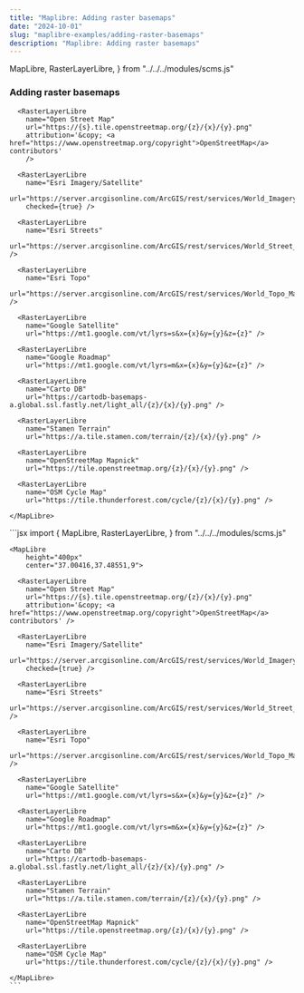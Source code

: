 ```yaml
---
title: "Maplibre: Adding raster basemaps"
date: "2024-10-01"
slug: "maplibre-examples/adding-raster-basemaps"
description: "Maplibre: Adding raster basemaps"
---
```


  MapLibre,
  RasterLayerLibre,
} from "../../../modules/scms.js"


### Adding raster basemaps

<div className="row mt-3 mb-5 border-top border-bottom py-3">
  <div className="col-6">
    <MapLibre 
        height="400px" 
        center="37.00416,37.48551,9"
        >

      <RasterLayerLibre
        name="Open Street Map"
        url="https://{s}.tile.openstreetmap.org/{z}/{x}/{y}.png"
        attribution='&copy; <a href="https://www.openstreetmap.org/copyright">OpenStreetMap</a> contributors'
        />

      <RasterLayerLibre
        name="Esri Imagery/Satellite"
        url="https://server.arcgisonline.com/ArcGIS/rest/services/World_Imagery/MapServer/tile/{z}/{y}/{x}"
        checked={true} />

      <RasterLayerLibre
        name="Esri Streets"
        url="https://server.arcgisonline.com/ArcGIS/rest/services/World_Street_Map/MapServer/tile/{z}/{y}/{x}" />

      <RasterLayerLibre
        name="Esri Topo"
        url="https://server.arcgisonline.com/ArcGIS/rest/services/World_Topo_Map/MapServer/tile/{z}/{y}/{x}" />

      <RasterLayerLibre
        name="Google Satellite"
        url="https://mt1.google.com/vt/lyrs=s&x={x}&y={y}&z={z}" />

      <RasterLayerLibre
        name="Google Roadmap"
        url="https://mt1.google.com/vt/lyrs=m&x={x}&y={y}&z={z}" />

      <RasterLayerLibre
        name="Carto DB"
        url="https://cartodb-basemaps-a.global.ssl.fastly.net/light_all/{z}/{x}/{y}.png" />

      <RasterLayerLibre
        name="Stamen Terrain"
        url="https://a.tile.stamen.com/terrain/{z}/{x}/{y}.png" />

      <RasterLayerLibre
        name="OpenStreetMap Mapnick"
        url="https://tile.openstreetmap.org/{z}/{x}/{y}.png" />

      <RasterLayerLibre
        name="OSM Cycle Map"
        url="https://tile.thunderforest.com/cycle/{z}/{x}/{y}.png" />

    </MapLibre>
  </div>
  <div className="col-6">
    ```jsx
    import {
      MapLibre,
      RasterLayerLibre,
    } from "../../../modules/scms.js"

    <MapLibre 
        height="400px" 
        center="37.00416,37.48551,9">

      <RasterLayerLibre
        name="Open Street Map"
        url="https://{s}.tile.openstreetmap.org/{z}/{x}/{y}.png"
        attribution='&copy; <a href="https://www.openstreetmap.org/copyright">OpenStreetMap</a> contributors' />

      <RasterLayerLibre
        name="Esri Imagery/Satellite"
        url="https://server.arcgisonline.com/ArcGIS/rest/services/World_Imagery/MapServer/tile/{z}/{y}/{x}"
        checked={true} />

      <RasterLayerLibre
        name="Esri Streets"
        url="https://server.arcgisonline.com/ArcGIS/rest/services/World_Street_Map/MapServer/tile/{z}/{y}/{x}" />

      <RasterLayerLibre
        name="Esri Topo"
        url="https://server.arcgisonline.com/ArcGIS/rest/services/World_Topo_Map/MapServer/tile/{z}/{y}/{x}" />

      <RasterLayerLibre
        name="Google Satellite"
        url="https://mt1.google.com/vt/lyrs=s&x={x}&y={y}&z={z}" />

      <RasterLayerLibre
        name="Google Roadmap"
        url="https://mt1.google.com/vt/lyrs=m&x={x}&y={y}&z={z}" />

      <RasterLayerLibre
        name="Carto DB"
        url="https://cartodb-basemaps-a.global.ssl.fastly.net/light_all/{z}/{x}/{y}.png" />

      <RasterLayerLibre
        name="Stamen Terrain"
        url="https://a.tile.stamen.com/terrain/{z}/{x}/{y}.png" />

      <RasterLayerLibre
        name="OpenStreetMap Mapnick"
        url="https://tile.openstreetmap.org/{z}/{x}/{y}.png" />

      <RasterLayerLibre
        name="OSM Cycle Map"
        url="https://tile.thunderforest.com/cycle/{z}/{x}/{y}.png" />

    </MapLibre>
    ```
  </div>
</div>